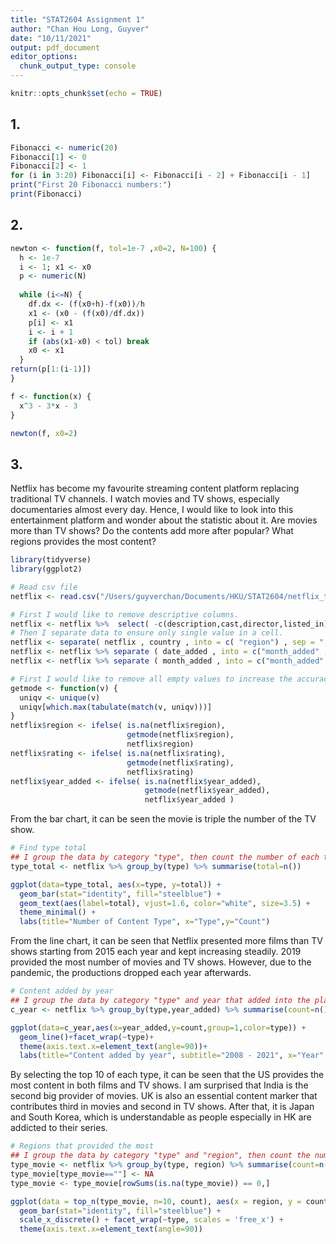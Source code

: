 ```yaml
---
title: "STAT2604 Assignment 1"
author: "Chan Hou Long, Guyver"
date: "10/11/2021"
output: pdf_document
editor_options: 
  chunk_output_type: console
---
```


```r
knitr::opts_chunk$set(echo = TRUE)
```

## 1.
```r
Fibonacci <- numeric(20)
Fibonacci[1] <- 0
Fibonacci[2] <- 1
for (i in 3:20) Fibonacci[i] <- Fibonacci[i - 2] + Fibonacci[i - 1]
print("First 20 Fibonacci numbers:")
print(Fibonacci)

```

## 2.
```r
newton <- function(f, tol=1e-7 ,x0=2, N=100) {
  h <- 1e-7
  i <- 1; x1 <- x0
  p <- numeric(N)
  
  while (i<=N) {
    df.dx <- (f(x0+h)-f(x0))/h
    x1 <- (x0 - (f(x0)/df.dx))
    p[i] <- x1
    i <- i + 1
    if (abs(x1-x0) < tol) break
    x0 <- x1
  }
return(p[1:(i-1)])
}

f <- function(x) {
  x^3 - 3*x - 3
}

newton(f, x0=2)
```

## 3.
Netflix has become my favourite streaming content platform replacing traditional TV channels. I watch movies and TV shows, especially documentaries almost every day. Hence, I would like to look into this entertainment platform and wonder about the statistic about it. Are movies more than TV shows? Do the contents add more after popular? What regions provides the most content?
```r
library(tidyverse)
library(ggplot2)
```

```r
# Read csv file
netflix <- read.csv("/Users/guyverchan/Documents/HKU/STAT2604/netflix_titles.csv")

# First I would like to remove descriptive columns.
netflix <- netflix %>%  select( -c(description,cast,director,listed_in))
# Then I separate data to ensure only single value in a cell.
netflix <- separate( netflix , country , into = c( "region") , sep = ",")
netflix <- netflix %>% separate ( date_added , into = c("month_added" , "year_added" ) , sep=", ")
netflix <- netflix %>% separate ( month_added , into = c("month_added" ) , sep= " ")

# First I would like to remove all empty values to increase the accuracy of the test.
getmode <- function(v) {
  uniqv <- unique(v)
  uniqv[which.max(tabulate(match(v, uniqv)))]
}
netflix$region <- ifelse( is.na(netflix$region),
                          getmode(netflix$region),
                          netflix$region)
netflix$rating <- ifelse( is.na(netflix$rating), 
                          getmode(netflix$rating), 
                          netflix$rating)
netflix$year_added <- ifelse( is.na(netflix$year_added), 
                              getmode(netflix$year_added), 
                              netflix$year_added )

```
\newpage
From the bar chart, it can be seen the movie is triple the number of the TV show.
```r
# Find type total
## I group the data by category "type", then count the number of each type.
type_total <- netflix %>% group_by(type) %>% summarise(total=n())

ggplot(data=type_total, aes(x=type, y=total)) +
  geom_bar(stat="identity", fill="steelblue") +
  geom_text(aes(label=total), vjust=1.6, color="white", size=3.5) +
  theme_minimal() + 
  labs(title="Number of Content Type", x="Type",y="Count")
```
\newpage
From the line chart, it can be seen that Netflix presented more films than TV shows starting from 2015 each year and kept increasing steadily. 2019 provided the most number of movies and TV shows. However, due to the pandemic, the productions dropped each year afterwards.
```r
# Content added by year
## I group the data by category "type" and year that added into the platform, then count the number of each type by year.
c_year <- netflix %>% group_by(type,year_added) %>% summarise(count=n())

ggplot(data=c_year,aes(x=year_added,y=count,group=1,color=type)) +
  geom_line()+facet_wrap(~type)+
  theme(axis.text.x=element_text(angle=90))+
  labs(title="Content added by year", subtitle="2008 - 2021", x="Year",y="Count")
```
\newpage
By selecting the top 10 of each type, it can be seen that the US provides the most content in both films and TV shows. I am surprised that India is the second big provider of movies. UK is also an essential content marker that contributes third in movies and second in TV shows. After that, it is Japan and South Korea, which is understandable as people especially in HK are addicted to their series.
```r
# Regions that provided the most
## I group the data by category "type" and "region", then count the number of each region by type.
type_movie <- netflix %>% group_by(type, region) %>% summarise(count=n())
type_movie[type_movie==""] <- NA
type_movie <- type_movie[rowSums(is.na(type_movie)) == 0,]

ggplot(data = top_n(type_movie, n=10, count), aes(x = region, y = count)) + 
  geom_bar(stat="identity", fill="steelblue") + 
  scale_x_discrete() + facet_wrap(~type, scales = 'free_x') + 
  theme(axis.text.x=element_text(angle=90))
```


